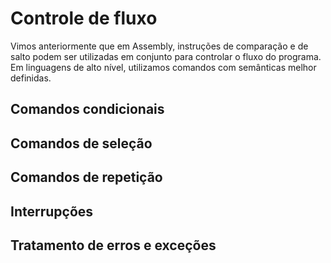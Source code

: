 # Controle de fluxo

Vimos anteriormente que em Assembly, instruções de comparação e de salto podem
ser utilizadas em conjunto para controlar o fluxo do programa. Em linguagens
de alto nível, utilizamos comandos com semânticas melhor definidas.

## Comandos condicionais

## Comandos de seleção

## Comandos de repetição

## Interrupções

## Tratamento de erros e exceções
